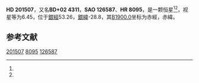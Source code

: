 {{Starbox begin
| name = HD 201507
}}
{{Starbox observe
| epoch = [[J2000.0|J2000.0]]
| constell = {{星座名待查}}<ref name=SIMBAD>{{cite web
 | url=http://simbad.u-strasbg.fr/simbad/sim-id?Ident=HR+8095
 | title =Pulsating variable Star
 | publisher=Centre de Données astronomiques de Strasbourg
 | work=SIMBAD
 | accessdate=2012-07-13}}</ref><ref name=DATA>{{cite web
 | url=http://vizier.u-strasbg.fr/viz-bin/VizieR-5?-out.add=.&-source=5050&-corr=PK=HR&-out.max=9999&HR=8095
 | title=VizieR Detailed Page
 | accessdate=2012-07-13
 | archive-date=2019-02-16
 | archive-url=https://web.archive.org/web/20190216100227/http://vizier.u-strasbg.fr/viz-bin/VizieR-5?-out.add=.&-source=5050&-corr=PK=HR&-out.max=9999&HR=8095
 | dead-url=no
 }}</ref>
| 星官 = 
| ra = {{RA|21|9|58.3}}<ref name=SIMBAD /><ref name=DATA />
| dec = {{DEC|+2|56|36}}<ref name=SIMBAD /><ref name=DATA />
| appmag_v = 6.45<ref name=SIMBAD /><ref name=DATA />
}}
{{Starbox character
| class = F5IV<ref name=SIMBAD /><ref name=DATA />
| b-v = 0.37<ref name=SIMBAD /><ref name=DATA />
| u-b = 0.06<ref name=SIMBAD /><ref name=DATA />
| r-i = <ref name=SIMBAD /><ref name=DATA />
| variable = 
}}
{{Starbox astrometry
| radial_v = 0.06
| prop_mo_ra = -44
| parallax = 
| p_error = 
}}
{{Starbox catalog
| names =BD+02 4311，[[SAO星表|SAO]] 126587，[[HD星表|HD]] 201507，[[HR星表|HR]] 8095}}
{{Starbox reference |Simbad=HR+8095}}
{{Starbox end}}

'''HD 201507'''，又名'''BD+02 4311'''，'''SAO 126587'''、'''HR 8095'''，是一颗恒星<ref name=SIMBAD /><ref name=DATA />，视星等为6.45，位于[[銀道座標系|銀經]]53.26，[[銀道座標系|銀緯]]-28.8，其[[B1900.0|B1900.0]]坐标为赤經{{RA|21|4|55}}，赤緯{{DEC|+2|-28.8|12}}。

== 参考文献 ==
{{reflist}}

{{star-stub}}

[[Category:HD和HDE天體|201507]]
[[Category:HR天體|8095]]
[[Category:SAO天體|126587]]